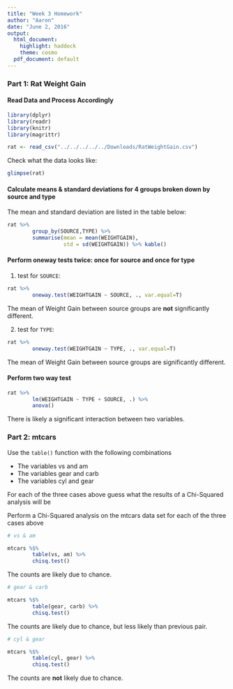 ```yaml
---
title: "Week 3 Homework"
author: "Aaron"
date: "June 2, 2016"
output:
  html_document:
    highlight: haddock
    theme: cosmo
  pdf_document: default
---
```


### Part 1:  Rat Weight Gain

#### Read Data and Process Accordingly

```r

library(dplyr)
library(readr)
library(knitr)
library(magrittr)

```


```r

rat <- read_csv("../../../../../Downloads/RatWeightGain.csv")

```

Check what the data looks like:

```r
glimpse(rat)
```

#### Calculate means & standard deviations for 4 groups broken down by source and type

The mean and standard deviation are listed in the table below:

```r

rat %>% 
        group_by(SOURCE,TYPE) %>% 
        summarise(mean = mean(WEIGHTGAIN), 
                  std = sd(WEIGHTGAIN)) %>% kable()

```

#### Perform oneway tests twice: once for source and once for type

1. test for `SOURCE`:

```r

rat %>% 
        oneway.test(WEIGHTGAIN ~ SOURCE, ., var.equal=T)

```

The mean of Weight Gain between source groups are **not** significantly different. 

2. test for `TYPE`:

```r

rat %>% 
        oneway.test(WEIGHTGAIN ~ TYPE, ., var.equal=T)

```

The mean of Weight Gain between source groups are significantly different. 

#### Perform two way test

```r

rat %>% 
        lm(WEIGHTGAIN ~ TYPE + SOURCE, .) %>% 
        anova()

```

There is likely a significant interaction between two variables. 

### Part 2:  mtcars

Use the `table()` function with the following combinations

- The variables vs and am
- The variables gear and carb
- The variables cyl and gear

For each of the three cases above guess what the results of a Chi-Squared analysis will be 


Perform a Chi-Squared analysis on the mtcars data set for each of the three cases above

```r
# vs & am

mtcars %$% 
        table(vs, am) %>% 
        chisq.test()
```

The counts are likely due to chance. 

```r
# gear & carb

mtcars %$% 
        table(gear, carb) %>% 
        chisq.test()
```

The counts are likely due to chance, but less likely than previous pair. 

```r
# cyl & gear

mtcars %$% 
        table(cyl, gear) %>% 
        chisq.test()
```

The counts are **not** likely due to chance. 
